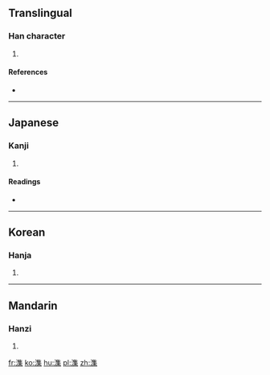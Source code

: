 ==Translingual==

===Han character===
{{Han char|rn=85|rad=水|as=12|sn=15|four=3019<sub>4</sub>|canj=水人土木 (EOGD)}}

# {{defn|Han|sort=水12}}

====References====
* {{Han ref|kx=0649.040|dkj=18235|dj=1058.250|hdz=31743.110|uh=6F57|ud=28503|bh=E64F|bd=58959}}

----

==Japanese==

===Kanji===
{{ja-kanji|grade=|rs=水12}}

# {{defn|lang=ja|sort=水12}}

====Readings====
* {{ja-readings|on=[[しゅう]] (shū)|kun=[[わく]] (waku)}}

----

==Korean==

===Hanja===
{{ko-hanja|hangeul=[[집]]|eumhun=|rv=jip|mr=chip|y=cip}}

# {{defn|lang=ko|sort=水12}}

----

==Mandarin==

===Hanzi===
{{cmn-hanzi|pin=[[jí]] ([[ji2]])|wg=chi<sup>2</sup>}}

# {{defn|lang=cmn|sort=水12}}

[[fr:潗]]
[[ko:潗]]
[[hu:潗]]
[[pl:潗]]
[[zh:潗]]